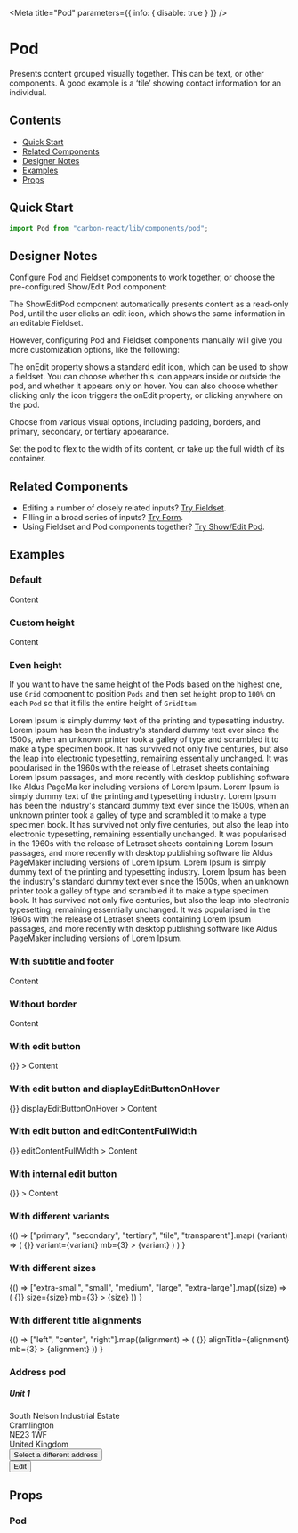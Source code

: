 


<Meta title="Pod" parameters={{ info: { disable: true } }} />

# Pod

Presents content grouped visually together. This can be text, or other components. A good example is a ‘tile’ showing contact information for an individual.

## Contents

- [Quick Start](#quick-start)
- [Related Components](#related-components)
- [Designer Notes](#designer-notes)
- [Examples](#examples)
- [Props](#props)

## Quick Start

```javascript
import Pod from "carbon-react/lib/components/pod";
```

## Designer Notes

Configure Pod and Fieldset components to work together, or choose the pre-configured Show/Edit Pod component:

The ShowEditPod component automatically presents content as a read-only Pod, until the user clicks an edit icon, which shows the same information in an editable Fieldset.

However, configuring Pod and Fieldset components manually will give you more customization options, like the following:

The onEdit property shows a standard edit icon, which can be used to show a fieldset. You can choose whether this icon appears inside or outside the pod, and whether it appears only on hover. You can also choose whether clicking only the icon triggers the onEdit property, or clicking anywhere on the pod.

Choose from various visual options, including padding, borders, and primary, secondary, or tertiary appearance.

Set the pod to flex to the width of its content, or take up the full width of its container.

## Related Components

- Editing a number of closely related inputs? [Try Fieldset](/?path=/docs/design-system-fieldset-address-fieldset-examples--canada "Fieldset").
- Filling in a broad series of inputs? [Try Form](/?path=/docs/design-system-form--default-with-sticky-footer "Form").
- Using Fieldset and Pod components together? [Try Show/Edit Pod](/?path=/docs/showeditpod--default-story "Show/Edit Pod").

## Examples

### Default

<Preview>
  <Story name="default">
    <Pod title="Title">Content</Pod>
  </Story>
</Preview>

### Custom height

<Preview>
  <Story name="with custom height">
    <Pod
      title="Title"
      subtitle="Subtitle"
      description="Description"
      footer="Footer"
      height={350}
    >
      Content
    </Pod>
  </Story>
</Preview>

### Even height

If you want to have the same height of the Pods based on the highest one, use `Grid` component to position `Pods`
and then set `height` prop to `100%` on each `Pod` so that it fills the entire height of `GridItem`

<Preview>
  <Story name="even height multiple Pods">
    <GridContainer>
      <GridItem gridColumn="1/5">
        <Pod height="100%">
          <Typography variant="big" mb={2}>
            Lorem Ipsum is simply dummy text of the printing and typesetting
            industry. Lorem Ipsum has been the industry's standard dummy text
            ever since the 1500s, when an unknown printer took a galley of type
            and scrambled it to make a type specimen book. It has survived not
            only five centuries, but also the leap into electronic typesetting,
            remaining essentially unchanged. It was popularised in the 1960s
            with the release of Letraset sheets containing Lorem Ipsum passages,
            and more recently with desktop publishing software like Aldus PageMa
            ker including versions of Lorem Ipsum.
          </Typography>
        </Pod>
      </GridItem>
      <GridItem gridColumn="5/9">
        <Pod height="100%">
          <Typography mb={2}>
            Lorem Ipsum is simply dummy text of the printing and typesetting
            industry. Lorem Ipsum has been the industry's standard dummy text
            ever since the 1500s, when an unknown printer took a galley of type
            and scrambled it to make a type specimen book. It has survived not
            only five centuries, but also the leap into electronic typesetting,
            remaining essentially unchanged. It was popularised in the 1960s
            with the release of Letraset sheets containing Lorem Ipsum passages,
            and more recently with desktop publishing software lie Aldus
            PageMaker including versions of Lorem Ipsum.
          </Typography>
        </Pod>
      </GridItem>
      <GridItem gridColumn="9/13">
        <Pod height="100%">
          <Typography mb={2}>
            Lorem Ipsum is simply dummy text of the printing and typesetting
            industry. Lorem Ipsum has been the industry's standard dummy text
            ever since the 1500s, when an unknown printer took a galley of type
            and scrambled it to make a type specimen book. It has survived not
            only five centuries, but also the leap into electronic typesetting,
            remaining essentially unchanged. It was popularised in the 1960s
            with the release of Letraset sheets containing Lorem Ipsum passages,
            and more recently with desktop publishing software like Aldus
            PageMaker including versions of Lorem Ipsum.
          </Typography>
        </Pod>
      </GridItem>
    </GridContainer>
  </Story>
</Preview>

### With subtitle and footer

<Preview>
  <Story name="with subtitle and footer">
    <Pod
      title="Title"
      subtitle="Subtitle"
      footer="Footer"
    >
      Content
    </Pod>
  </Story>
</Preview>

### Without border

<Preview>
  <Story name="without border">
    <Pod
      title="Title"
      subtitle="Subtitle"
      footer="Footer"
      border={false}
    >
      Content
    </Pod>
  </Story>
</Preview>

### With edit button

<Preview>
  <Story name="with edit button" parameters={{ chromatic: { disable: true } }}>
    <Pod
      title="Title"
      subtitle="Subtitle"
      footer="Footer"
      onEdit={() => {}}
    >
      Content
    </Pod>
  </Story>
</Preview>

### With edit button and displayEditButtonOnHover

<Preview>
  <Story
    parameters={{ chromatic: { disable: true } }}
    name="with displayEditButtonOnHover"
  >
    <Pod
      title="Title"
      subtitle="Subtitle"
      footer="Footer"
      onEdit={() => {}}
      displayEditButtonOnHover
    >
      Content
    </Pod>
  </Story>
</Preview>

### With edit button and editContentFullWidth

<Preview>
  <Story name="with editContentFullWidth">
    <Pod
      title="Title"
      subtitle="Subtitle"
      footer="Footer"
      onEdit={() => {}}
      editContentFullWidth
    >
      Content
    </Pod>
  </Story>
</Preview>

### With internal edit button

<Preview>
  <Story name="with internal edit button">
    <Pod
      title="Title"
      subtitle="Subtitle"
      footer="Footer"
      internalEditButton
      onEdit={() => {}}
    >
      Content
    </Pod>
  </Story>
</Preview>

### With different variants

<Preview>
  <Story name="with different variants">
    {() =>
      ["primary", "secondary", "tertiary", "tile", "transparent"].map(
        (variant) => (
          <Pod
            key={variant}
            title="Title"
            subtitle="Subtitle"
            footer="Footer"
            onEdit={() => {}}
            variant={variant}
            mb={3}
          >
            {variant}
          </Pod>
        )
      )
    }
  </Story>
</Preview>

### With different sizes

<Preview>
  <Story name="with different sizes">
    {() =>
      ["extra-small", "small", "medium", "large", "extra-large"].map((size) => (
        <Pod
          key={size}
          title="Title"
          subtitle="Subtitle"
          footer="Footer"
          onEdit={() => {}}
          size={size}
          mb={3}
        >
          {size}
        </Pod>
      ))
    }
  </Story>
</Preview>

### With different title alignments

<Preview>
  <Story name="with different title alignments">
    {() =>
      ["left", "center", "right"].map((alignment) => (
        <Pod
          key={alignment}
          title="Title"
          subtitle="Subtitle"
          footer="Footer"
          onEdit={() => {}}
          alignTitle={alignment}
          mb={3}
        >
          {alignment}
        </Pod>
      ))
    }
  </Story>
</Preview>

### Address pod

<Preview>
  <Story name="address example">
    <Pod internalEditButton variant="tertiary">
      <h5 style={{ margin: 0 }}>Unit 1</h5>
      <div>South Nelson Industrial Estate</div>
      <div>Cramlington</div>
      <div>NE23 1WF</div>
      <div>United Kingdom</div>
      <div
        style={{
          fontWeight: 900,
          borderTop: "1px solid #ccd6db",
          marginTop: "15px",
          paddingTop: "5px",
        }}
      >
        <Button buttonType="tertiary" size="small" px={0}>
          Select a different address
        </Button>
      </div>
      <div style={{ position: "absolute", right: "8px", top: "8px" }}>
        <Button
          buttonType="tertiary"
          size="small"
          iconType="edit"
          iconPosition="after"
        >
          Edit
        </Button>
      </div>
    </Pod>
  </Story>
</Preview>

## Props

### Pod

<StyledSystemProps of={Pod} margin noHeader />
